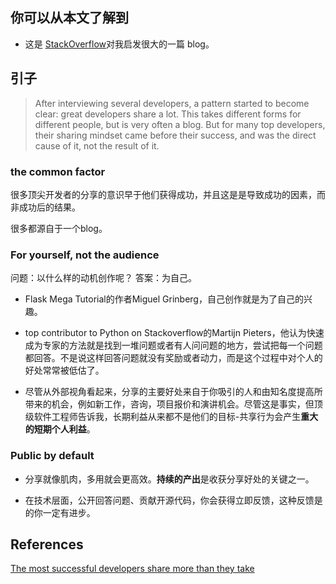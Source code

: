 ## 你可以从本文了解到

-   这是
    [StackOverflow](https://stackoverflow.blog/2020/05/14/the-most-successful-developers-share-more-than-they-take/)对我启发很大的一篇 blog。

## 引子

> After interviewing several developers, a pattern started to become clear: great developers share a lot. This takes different forms for different people, but is very often a blog. But for many top developers, their sharing mindset came before their success, and was the direct cause of it, not the result of it.

### the common factor

很多顶尖开发者的分享的意识早于他们获得成功，并且这是是导致成功的因素，而非成功后的结果。

很多都源自于一个blog。

### For yourself, not the audience

问题：以什么样的动机创作呢？
答案：为自己。

- Flask Mega Tutorial的作者Miguel Grinberg，自己创作就是为了自己的兴趣。

- top contributor to Python on Stackoverflow的Martijn Pieters，他认为快速成为专家的方法就是找到一堆问题或者有人问问题的地方，尝试把每一个问题都回答。不是说这样回答问题就没有奖励或者动力，而是这个过程中对个人的好处常常被低估了。

- 尽管从外部视角看起来，分享的主要好处来自于你吸引的人和由知名度提高所带来的机会，例如新工作，咨询，项目报价和演讲机会。尽管这是事实，但顶级软件工程师告诉我，长期利益从来都不是他们的目标-共享行为会产生**重大的短期个人利益**。

### Public by default

- 分享就像肌肉，多用就会更高效。**持续的产出**是收获分享好处的关键之一。

- 在技术层面，公开回答问题、贡献开源代码，你会获得立即反馈，这种反馈是的你一定有进步。

## References

[The most successful developers share more than they take](https://stackoverflow.blog/2020/05/14/the-most-successful-developers-share-more-than-they-take/)
